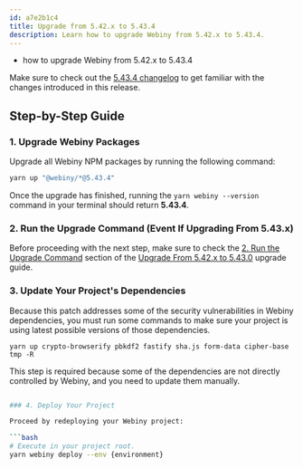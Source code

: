 ```yaml
---
id: a7e2b1c4
title: Upgrade from 5.42.x to 5.43.4
description: Learn how to upgrade Webiny from 5.42.x to 5.43.4.
---
```




<Alert type="success" title="What you’ll learn">

- how to upgrade Webiny from 5.42.x to 5.43.4

</Alert>

<Alert type="info">

Make sure to check out the [5.43.4 changelog](./changelog) to get familiar with the changes introduced in this release.

</Alert>

## Step-by-Step Guide

### 1. Upgrade Webiny Packages

Upgrade all Webiny NPM packages by running the following command:

```bash
yarn up "@webiny/*@5.43.4"
```

Once the upgrade has finished, running the `yarn webiny --version` command in your terminal should return **5.43.4**.

### 2. Run the Upgrade Command (Event If Upgrading From 5.43.x)

Before proceeding with the next step, make sure to check the [2. Run the Upgrade Command](/docs/release-notes/5.43.0/upgrade-guide#2-run-the-upgrade-command) section of the [Upgrade From 5.42.x to 5.43.0](/docs/release-notes/5.43.0/upgrade-guide) upgrade guide.

### 3. Update Your Project's Dependencies

Because this patch addresses some of the security vulnerabilities in Webiny dependencies, you must run some commands to make sure your project is using latest possible versions of those dependencies.

`yarn up crypto-browserify pbkdf2 fastify sha.js form-data cipher-base tmp -R`

<Alert type="warning">
  
  This step is required because some of the dependencies are not directly controlled by Webiny, and you need to update them manually.
  
</Alert>

```bash

### 4. Deploy Your Project

Proceed by redeploying your Webiny project:

```bash
# Execute in your project root.
yarn webiny deploy --env {environment}
```

<AdditionalNotes/>
